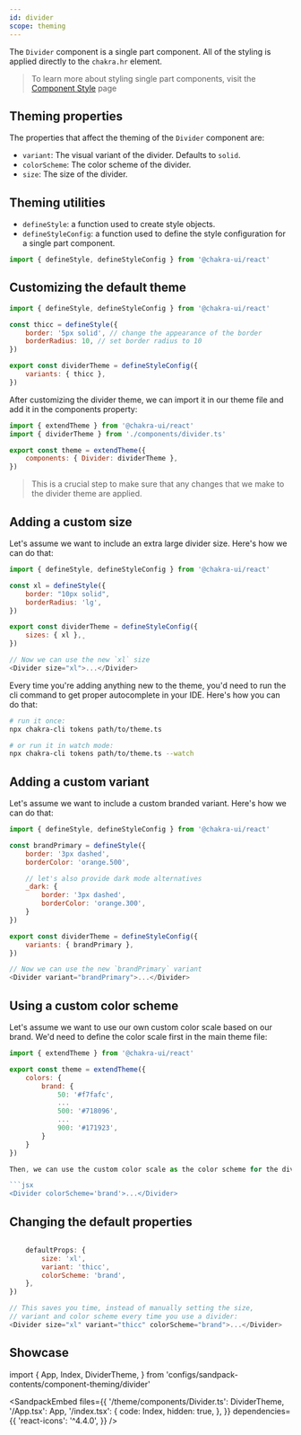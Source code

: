 ```yaml
---
id: divider
scope: theming
---
```


The `Divider` component is a single part component. All of the styling is applied
directly to the `chakra.hr` element.

> To learn more about styling single part components, visit the [Component Style](/docs/styled-system/component-style#styling-single-part-components) page

## Theming properties

The properties that affect the theming of the `Divider` component are:

- `variant`: The visual variant of the divider. Defaults to `solid`.
- `colorScheme`: The color scheme of the divider.
- `size`: The size of the divider.

## Theming utilities

- `defineStyle`: a function used to create style objects.
- `defineStyleConfig`: a function used to define the style configuration for a single part component.

```js
import { defineStyle, defineStyleConfig } from '@chakra-ui/react'
```

## Customizing the default theme

```js
import { defineStyle, defineStyleConfig } from '@chakra-ui/react'

const thicc = defineStyle({
    border: '5px solid', // change the appearance of the border
    borderRadius: 10, // set border radius to 10
})

export const dividerTheme = defineStyleConfig({
    variants: { thicc },
})
```
After customizing the divider theme, we can import it in our theme file and add it in the components property:

```js
import { extendTheme } from '@chakra-ui/react'
import { dividerTheme } from './components/divider.ts'

export const theme = extendTheme({
    components: { Divider: dividerTheme },
})
```

> This is a crucial step to make sure that any changes that we make to the divider theme are applied.

## Adding a custom size

Let's assume we want to include an extra large divider size. Here's how we can do that:

```js
import { defineStyle, defineStyleConfig } from '@chakra-ui/react'

const xl = defineStyle({
    border: "10px solid",
    borderRadius: 'lg',
})

export const dividerTheme = defineStyleConfig({
    sizes: { xl },̥
})

// Now we can use the new `xl` size
<Divider size="xl">...</Divider>
```

Every time you're adding anything new to the theme, you'd need to run the cli command to get proper autocomplete in your IDE. Here's how you can do that:

```bash
# run it once:
npx chakra-cli tokens path/to/theme.ts

# or run it in watch mode:
npx chakra-cli tokens path/to/theme.ts --watch
```

## Adding a custom variant

Let's assume we want to include a custom branded variant. Here's how we can do that:

```js
import { defineStyle, defineStyleConfig } from '@chakra-ui/react'

const brandPrimary = defineStyle({
    border: '3px dashed',
    borderColor: 'orange.500',

    // let's also provide dark mode alternatives
    _dark: {
        border: '3px dashed',
        borderColor: 'orange.300',
    }
})

export const dividerTheme = defineStyleConfig({
    variants: { brandPrimary },
})

// Now we can use the new `brandPrimary` variant
<Divider variant="brandPrimary">...</Divider>
```

## Using a custom color scheme

Let's assume we want to use our own custom color scale based on our brand. We'd need to define the color scale first in the main theme file:

```js
import { extendTheme } from '@chakra-ui/react'

export const theme = extendTheme({
    colors: {
        brand: {
            50: '#f7fafc',
            ...
            500: '#718096',
            ...
            900: '#171923',
        }
    }
})

Then, we can use the custom color scale as the color scheme for the divider:

```jsx
<Divider colorScheme='brand'>...</Divider>
```

## Changing the default properties

```js

    defaultProps: {
        size: 'xl',
        variant: 'thicc',
        colorScheme: 'brand',
    },
})

// This saves you time, instead of manually setting the size,
// variant and color scheme every time you use a divider:
<Divider size="xl" variant="thicc" colorScheme="brand">...</Divider>
```

## Showcase

import {
    App,
    Index,
    DividerTheme,
} from 'configs/sandpack-contents/component-theming/divider'

<SandpackEmbed
    files={{
        '/theme/components/Divider.ts': DividerTheme,
        '/App.tsx': App,
        '/index.tsx': {
            code: Index,
            hidden: true,
        },
    }}
    dependencies={{
        'react-icons': '^4.4.0',
    }}
/>
